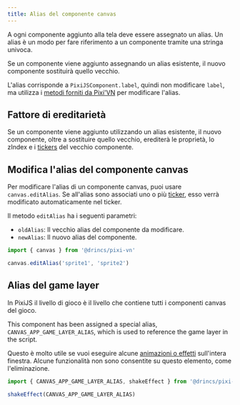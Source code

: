 ```yaml
---
title: Alias del componente canvas
---
```


A ogni componente aggiunto alla tela deve essere assegnato un alias. Un alias è un modo per fare riferimento a un componente tramite una stringa univoca.

Se un componente viene aggiunto assegnando un alias esistente, il nuovo componente sostituirà quello vecchio.

L'alias corrisponde a `PixiJSComponent.label`, quindi non modificare `label`, ma utilizza i [metodi forniti da Pixi'VN](/start/canvas-functions) per modificare l'alias.

## Fattore di ereditarietà

Se un componente viene aggiunto utilizzando un alias esistente, il nuovo componente, oltre a sostituire quello vecchio, erediterà le proprietà, lo zIndex e i [tickers](/start/canvas-tickers) del vecchio componente.

<Sandbox
  template="6yql5k"
  entry="/src/ink/start.ink,/src/utils/assets-utility.ts"
/>

## Modifica l'alias del componente canvas

Per modificare l'alias di un componente canvas, puoi usare `canvas.editAlias`. Se all'alias sono associati uno o più [ticker](/start/canvas-tickers), esso verrà modificato automaticamente nel ticker.

Il metodo `editAlias` ha i seguenti parametri:

- `oldAlias`: Il vecchio alias del componente da modificare.
- `newAlias`: Il nuovo alias del componente.

```typescript
import { canvas } from '@drincs/pixi-vn'

canvas.editAlias('sprite1', 'sprite2')
```

## Alias ​​del game layer

In PixiJS il livello di gioco è il livello che contiene tutti i componenti canvas del gioco.

This component has been assigned a special alias, `CANVAS_APP_GAME_LAYER_ALIAS`, which is used to reference the game layer in the script.

Questo è molto utile se vuoi eseguire alcune [animazioni o effetti](/start/canvas-animations-effects) sull'intera finestra. Alcune funzionalità non sono consentite su questo elemento, come l'eliminazione.

```typescript
import { CANVAS_APP_GAME_LAYER_ALIAS, shakeEffect } from '@drincs/pixi-vn'

shakeEffect(CANVAS_APP_GAME_LAYER_ALIAS)
```
